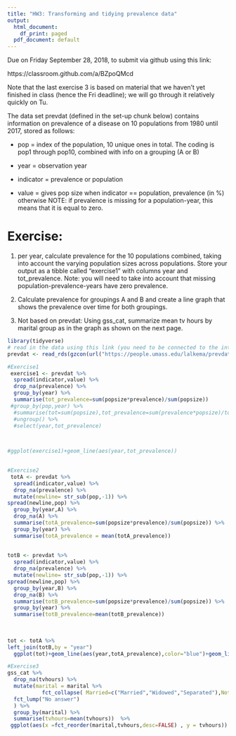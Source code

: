 ---
title: "HW3: Transforming and tidying prevalence data"
output:
  html_document:
    df_print: paged
  pdf_document: default
---
Due on Friday September 28, 2018, to submit via github using this link:

https://classroom.github.com/a/BZpoQMcd

Note that the last exercise 3 is based on material that we haven't yet finished in class (hence the Fri deadline); we will go through it relatively quickly on Tu.


The data set prevdat (defined in the set-up chunk below) contains information on prevalence of a disease on 10 populations from 1980 until 2017, stored as follows:

* pop = index of the population, 10 unique ones in total. The coding is pop1 through pop10, combined with info on a grouping (A or B)

* year = observation year

* indicator = prevalence or population 

* value = gives pop size when indicator == population, prevalence (in %) otherwise
NOTE: if prevalence is missing for a population-year, this means that it is equal to zero. 

# Exercise:

1. per year, calculate prevalence for the 10 populations combined, taking into account the varying population sizes across populations. Store your output as a tibble called "exercise1" with columns year and tot_prevalence.
Note: you will need to take into account that missing population-prevalence-years have zero prevalence. 
2. Calculate prevalence for groupings A and B and create a line graph that shows the prevalence over time for both groupings.

3. Not based on prevdat:
Using gss_cat, summarize mean tv hours by marital group as in the graph as shown on the next page. 


```{r setup}
library(tidyverse)
# read in the data using this link (you need to be connected to the internet)
prevdat <- read_rds(gzcon(url("https://people.umass.edu/lalkema/prevdat_hw3.rds")))
```



```{r}
#Exercise1
 exercise1 <- prevdat %>%
  spread(indicator,value) %>%
  drop_na(prevalence) %>%
  group_by(year) %>%
  summarise(tot_prevalence=sum(popsize*prevalence)/sum(popsize))
 #group_by(pop,year) %>%
  #summarise(tot=sum(popsize),tot_prevalence=sum(prevalence*popsize)/tot) %>%
  #ungroup() %>%
  #select(year,tot_prevalence)
 


#ggplot(exercise1)+geom_line(aes(year,tot_prevalence))
 
```

```{r}
#Exercise2
 totA <- prevdat %>%
  spread(indicator,value) %>%
  drop_na(prevalence) %>%
  mutate(newline= str_sub(pop,-1)) %>%
spread(newline,pop) %>%
  group_by(year,A) %>%
  drop_na(A) %>%
  summarise(totA_prevalence=sum(popsize*prevalence)/sum(popsize)) %>%
  group_by(year) %>%
  summarise(totA_prevalence = mean(totA_prevalence))
  
  
totB <- prevdat %>%
  spread(indicator,value) %>%
  drop_na(prevalence) %>%
  mutate(newline= str_sub(pop,-1)) %>%
spread(newline,pop) %>%
  group_by(year,B) %>%
  drop_na(B) %>%
  summarise(totB_prevalence=sum(popsize*prevalence)/sum(popsize)) %>%
  group_by(year) %>%
  summarise(totB_prevalence=mean(totB_prevalence))
  
 
  
tot <- totA %>%
left_join(totB,by = "year") 
  ggplot(tot)+geom_line(aes(year,totA_prevalence),color="blue")+geom_line(aes(year,totB_prevalence),color="red")+ylab("GroupA(BLUE)--GroupB(RED)")
```




```{r}
#Exercise3
gss_cat %>%
  drop_na(tvhours) %>%
  mutate(marital = marital %>%
           fct_collapse( Married=c("Married","Widowed","Separated"),Notmarried=c("Divorced","Never married") ) %>%
  fct_lump("No answer")
  ) %>%
  group_by(marital) %>%
  summarise(tvhours=mean(tvhours))  %>%
 ggplot(aes(x =fct_reorder(marital,tvhours,desc=FALSE) , y = tvhours)) + geom_col() +xlab("Marital status")+coord_flip()

```

